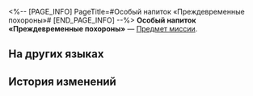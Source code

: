 <%-- [PAGE_INFO]
PageTitle=#Особый напиток «Преждевременные похороны»#
[END_PAGE_INFO] --%>
{{Предмет Инфобокс
|id          = 150026
|Изображение = Предмет Особый напиток «Преждевременные похороны».png
|Тип         = Предмет миссии
|Инвентарь   = Миссии
|Редкость    = 3
|Эффект      = 
|Описание    = Особый коктейль, приготовленный специально для вас искусным барменом Галлахером.
}}
{{Описание|1=''«Этот бокал "Преждевременных похорон" для тебя, {{MC|ж=мечтательница|м=мечтатель}}...<br />За застывшее время».''}}
'''Особый напиток «Преждевременные похороны»''' — [[Предмет миссии]].

==На других языках==
{{На других языках
|en   = Special Drink "The Premature Burial"
|zhs  = 特调「过早的埋葬」
|zht  = 特調「過早的埋葬」
|ja   = 特製モクテル「早すぎる埋葬」
|ko   = 스페셜 블렌드 「성급한 매장」
|es   = Bebida especial "Entierro prematuro"
|fr   = Boisson spéciale «&nbsp;Funérailles prématurées&nbsp;»
|ru   = Особый напиток «Преждевременные похороны»
|th   = เครื่องดื่มสูตรพิเศษ "ฝังกลบก่อนกาล"
|vi   = Thức Uống Đặc Sắc "Chôn Cất Quá Sớm"
|de   = Spezialgetränk „Das vorzeitige Begräbnis“
|id   = Racikan Khusus "Penguburan Awal"
|pt   = Drinque especial "O Enterro Prematuro"
}}

==История изменений==
{{История изменений|3.5}}
